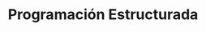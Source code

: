 ---
title: Programación Estructurada
description: Ejercicios y Temas de Programación Estructurada en Lenguaje C
template: splash
hero:
  tagline: Ejercicios y Temas de Programación Estructurada en Lenguaje C
  image:
    file: ../../assets/houston.webp
  actions:
    - text: Ir a Sitio
      link: /ps/practicas/practica1/
      icon: right-arrow
      variant: primary
---